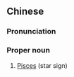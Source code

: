 {{also|双鱼}}
==Chinese==
{{zh-forms|s=双鱼}}

===Pronunciation===
{{zh-pron
|m=Shuāngyú
|c=soeng1 jyu4
|cat=pn
}}

===Proper noun===
{{zh-proper noun}}

# [[Pisces]] (star sign)

{{zh-cat|Constellations in the zodiac}}